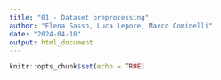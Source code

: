 ```yaml
---
title: "01 - Dataset preprocessing"
author: "Elena Sasso, Luca Lepore, Marco Cominelli"
date: "2024-04-18"
output: html_document
---
```


```r
knitr::opts_chunk$set(echo = TRUE)
```



```r

```



```r
```



